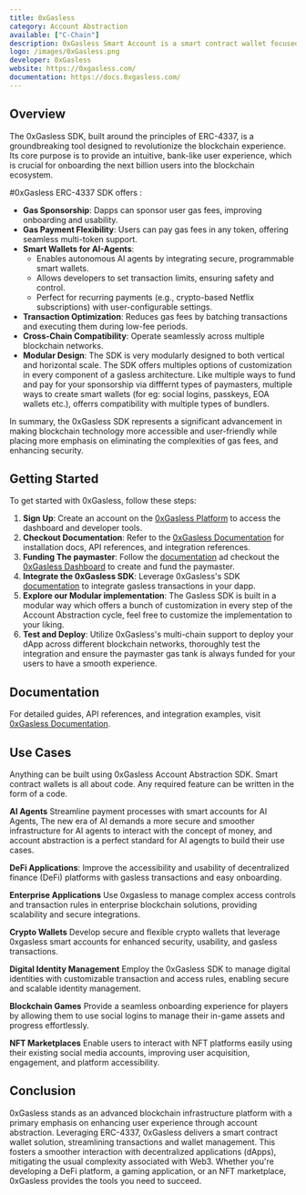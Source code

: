 ```yaml
---
title: 0xGasless
category: Account Abstraction
available: ["C-Chain"]
description: 0xGasless Smart Account is a smart contract wallet focused on implementing Account Abstraction. It builds on the core concepts of Gnosis and Argent safes and is compliant with ERC-4337.
logo: /images/0xGasless.png
developer: 0xGasless
website: https://0xgasless.com/
documentation: https://docs.0xgasless.com/
---
```


## Overview

The 0xGasless SDK, built around the principles of ERC-4337, is a groundbreaking tool designed to revolutionize the blockchain experience. Its core purpose is to provide an intuitive, bank-like user experience, which is crucial for onboarding the next billion users into the blockchain ecosystem.

#0xGasless ERC-4337 SDK offers : 

- **Gas Sponsorship**: Dapps can sponsor user gas fees, improving onboarding and usability.
- **Gas Payment Flexibility**: Users can pay gas fees in any token, offering seamless multi-token support.
- **Smart Wallets for AI-Agents**:
  - Enables autonomous AI agents by integrating secure, programmable smart wallets.
  - Allows developers to set transaction limits, ensuring safety and control.
  - Perfect for recurring payments (e.g., crypto-based Netflix subscriptions) with user-configurable settings.
- **Transaction Optimization**: Reduces gas fees by batching transactions and executing them during low-fee periods.
- **Cross-Chain Compatibility**: Operate seamlessly across multiple blockchain networks.
- **Modular Design**: The SDK is very modularly designed to both vertical and horizontal scale. The SDK offers multiples options of customization in every component of a gasless architecture. Like multiple ways to fund and pay for your sponsorship via difffernt types of paymasters, multiple ways to create smart wallets (for eg: social logins, passkeys, EOA wallets etc.), offerrs compatibility with multiple types of bundlers.

In summary, the 0xGasless SDK represents a significant advancement in making blockchain technology more accessible and user-friendly while placing more emphasis on eliminating the complexities of gas fees, and enhancing security.


## Getting Started

To get started with 0xGasless, follow these steps:

1. **Sign Up**: Create an account on the [0xGasless Platform](https://dashboard.0xgasless.com/) to access the dashboard and developer tools.
2. **Checkout Documentation**: Refer to the [0xGasless Documentation](https://docs.0xgasless.com/) for installation docs, API references, and integration references.
3. **Funding The paymaster**: Follow the [documentation](https://docs.0xgasless.com/getting-started/quick-start-guide) ad checkout the [0xGasless Dashboard](https://dashboard.0xgasless.com/) to create and fund the paymaster.
4. **Integrate the 0xGasless SDK**: Leverage 0xGasless's SDK [documentation](https://docs.0xgasless.com/api-reference/api-documentation) to integrate gasless transactions in your dapp.
5. **Explore our Modular implementation**: The Gasless SDK is built in a modular way which offers a bunch of customization in every step of the Account Abstraction cycle, feel free to customize the implementation to your liking.
5. **Test and Deploy**: Utilize 0xGasless's multi-chain support to deploy your dApp across different blockchain networks, thoroughly test the integration and ensure the paymaster gas tank is always funded for your users to have a smooth experience.

## Documentation

For detailed guides, API references, and integration examples, visit [0xGasless Documentation](https://docs.0xgasless.com/).

## **Use Cases**

Anything can be built using 0xGasless Account Abstraction SDK. Smart contract wallets is all about code. Any required feature can be written in the form of a code. 

**AI Agents**  Streamline payment processes with smart accounts for AI Agents, The new era of AI demands a more secure and smoother infrastructure for AI agents to interact with the concept of money, and account abstraction is a perfect standard for AI agengts to build their use cases.

**DeFi Applications**:  Improve the accessibility and usability of decentralized finance (DeFi) platforms with gasless transactions and easy onboarding.

**Enterprise Applications**  Use 0xgasless to manage complex access controls and transaction rules in enterprise blockchain solutions, providing scalability and secure integrations.  

**Crypto Wallets**  Develop secure and flexible crypto wallets that leverage 0xgasless smart accounts for enhanced security, usability, and gasless transactions.  

**Digital Identity Management**  Employ the 0xGasless SDK to manage digital identities with customizable transaction and access rules, enabling secure and scalable identity management.  

**Blockchain Games**  Provide a seamless onboarding experience for players by allowing them to use social logins to manage their in-game assets and progress effortlessly.  

**NFT Marketplaces**  Enable users to interact with NFT platforms easily using their existing social media accounts, improving user acquisition, engagement, and platform accessibility.  


## Conclusion

0xGasless stands as an advanced blockchain infrastructure platform with a primary emphasis on enhancing user experience through account abstraction. Leveraging ERC-4337, 0xGasless delivers a smart contract wallet solution, streamlining transactions and wallet management. This fosters a smoother interaction with decentralized applications (dApps), mitigating the usual complexity associated with Web3. Whether you're developing a DeFi platform, a gaming application, or an NFT marketplace, 0xGasless provides the tools you need to succeed.
